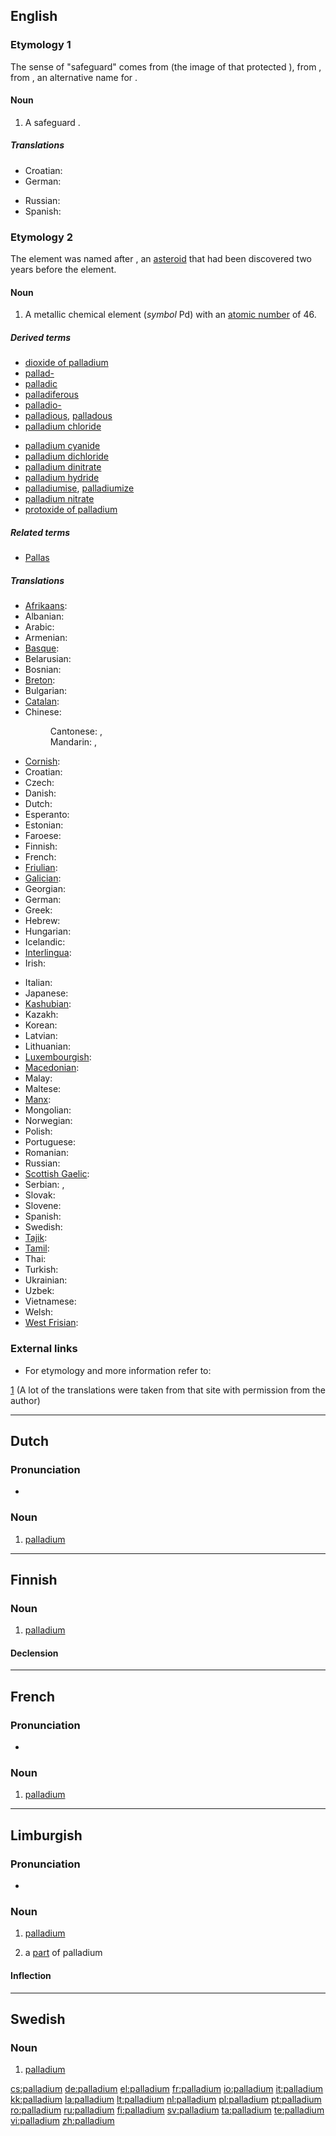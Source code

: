 {{wikipedia}}
{{also|Palladium}}
==English==

===Etymology 1===
The sense of "safeguard" comes from {{etyl|la}} {{term|Palladium|lang=la}} (the image of {{term|Pallas}} that protected {{term|Troy}}), from {{etyl|el}} {{term|sc=Grek|Παλλάδιον|lang=el}}, from {{term|sc=Grek|Πάλλας|lang=el}}, an alternative name for {{term|Athena}}.

====Noun====
{{en-noun|pl=palladia}}

# A safeguard {{i|from a statue of Athena that was believed to safeguard the ancient city of Troy}}.

=====Translations=====
{{trans-top|a safeguard}}
* Croatian: {{t-|hr|paladij|m}}
* German: {{t+|de|Schutz|m}}
{{trans-mid}}
* Russian: {{t|ru|палладиум|m|tr=palládium}}
* Spanish: {{t-|es|paladión|f}}
{{trans-bottom}}

===Etymology 2===
The element was named after {{term|w:Pallas|Pallas}}, an [[asteroid]] that had been discovered two years before the element.
{{elements|Pd|rhodium|Rh|silver|Ag}}

====Noun====
{{en-noun|-}}

# {{element}} A metallic chemical element (''symbol'' Pd) with an [[atomic number]] of 46.

=====Derived terms=====
{{top2}}
* [[dioxide of palladium]]
* [[pallad-]]
* [[palladic]]
* [[palladiferous]]
* [[palladio-]]
* [[palladious]], [[palladous]]
* [[palladium chloride]]
{{mid2}}
* [[palladium cyanide]]
* [[palladium dichloride]]
* [[palladium dinitrate]]
* [[palladium hydride]]
* [[palladiumise]], [[palladiumize]]
* [[palladium nitrate]]
* [[protoxide of palladium]]
{{bottom}}

=====Related terms=====
* [[Pallas]]

=====Translations=====
{{trans-top|element}}
* [[Afrikaans]]: {{t-|af|palladium|xs=Afrikaans}}
* Albanian: {{t|sq|palad|xs=Albanian}}
* Arabic: {{t-|ar|بلاديوم|m|tr=baládyum}}
* Armenian: {{t-|hy|պալադիում|tr=paladium}}
* [[Basque]]: {{t|eu|paladioa|xs=Basque}}
* Belarusian: {{t|be|паладый|m|tr=paládyj|xs=Belarusian}}
* Bosnian: {{t-|bs|paladij}}
* [[Breton]]: {{t|br|palladiom|xs=Breton}}
* Bulgarian: {{t|bg|паладий|m|tr=paládij}}
* [[Catalan]]: {{t|ca|palladi}}
* Chinese:
*: Cantonese: {{tø|yue|鈀|sc=Hani|xs=Cantonese}}, {{tø|yue|钯|tr=bǎ|sc=Hani|xs=Cantonese}}
*: Mandarin: {{t-|cmn|鈀|sc=Hani}}, {{t-|cmn|钯|tr=bǎ|sc=Hani}}
* [[Cornish]]: {{t|kw|paladyum|xs=Cornish}}
* Croatian: {{t-|hr|paladij|m}}
* Czech: {{t+|cs|palladium}}
* Danish: {{t-|da|palladium}}
* Dutch: {{t+|nl|palladium|n}}
* Esperanto: {{t-|eo|paladio|xs=Esperanto}}
* Estonian: {{t-|et|pallaadium}}
* Faroese: {{t-|fo|palladium|xs=Faroese}}
* Finnish: {{t+|fi|palladium}}
* French: {{t+|fr|palladium|m}}
* [[Friulian]]: {{tø|fur|paladi|xs=Friulian}}
* [[Galician]]: {{t+|gl|paladio|xs=Galician}}
* Georgian: {{t|ka|პალადიუმი|tr=paladiumi|sc=Geor|xs=Georgian}}
* German: {{t+|de|Palladium|n}}
* Greek: {{t+|el|παλλάδιο|n|tr=palládio}}
* Hebrew: {{t+|he|פלדיום|tr=paládyum}}
* Hungarian: {{t+|hu|palládium}}
* Icelandic: {{t+|is|palladín}}
* [[Interlingua]]: {{t-|ia|palladium|xs=Interlingua}}
* Irish: {{t|ga|pallaidiam|xs=Irish}}
{{trans-mid}}
* Italian: {{t+|it|palladio|m}}
* Japanese: {{t+|ja|パラジウム|tr=parajiumu}}
* [[Kashubian]]: {{t|csb|pallôd|xs=Kashubian}}
* Kazakh: {{t-|kk|палладий|tr=palladiy|sc=Cyrl|xs=Kazakh}}
* Korean: {{t+|ko|팔라듐|tr=palladyum|sc=Hang}}
* Latvian: {{t|lv|pallādijs|xs=Latvian}}
* Lithuanian: {{t+|lt|paladis|xs=Lithuanian}}
* [[Luxembourgish]]: {{t-|lb|Palladium|xs=Luxembourgish}}
* [[Macedonian]]: {{t|mk|паладиум|m|tr=paládium}}
* Malay: {{t|ms|paladium|xs=Malay}}
* Maltese: {{t-|mt|palladju|xs=Maltese}}
* [[Manx]]: {{t|gv|pallaadjum|xs=Manx}}
* Mongolian: {{t|mn|паллади|tr=palladi|sc=Cyrl|xs=Mongolian}}
* Norwegian: {{t-|no|palladium}}
* Polish: {{t+|pl|pallad|m}}
* Portuguese: {{t+|pt|paládio|m}}
* Romanian: {{t+|ro|paladiu|n}}
* Russian: {{t+|ru|палладий|m|tr=palládij}}
* [[Scottish Gaelic]]: {{t|gd|pallaidiam|xs=Scottish Gaelic}}
* Serbian: {{t|sr|паладиjум|m|sc=Cyrl}}, {{t|sr|paladijum|m}}
* Slovak: {{t|sk|paládium}}
* Slovene: {{t+|sl|paladij}}
* Spanish: {{t+|es|paladio|m}}
* Swedish: {{t+|sv|palladium|n}}
* [[Tajik]]: {{t|tg|palladi'|xs=Tajik}}
* [[Tamil]]: {{ta|வெண்ணிரும்பு|tr=veNNirumbu}}
* Thai: {{t|th|แพลเลเดียม|tr=phaellēdiam}}
* Turkish: {{t+|tr|palladyum}}
* Ukrainian: {{t|uk|паладiй|m|tr=paládij|xs=Ukrainian}}
* Uzbek: {{t-|uz|палладий|tr=palladiy|sc=Cyrl|xs=Uzbek}}
* Vietnamese: {{t|vi|palađi|xs=Vietnamese}}
* Welsh: {{t|cy|paladiwm|xs=Welsh}}
* [[West Frisian]]: {{t-|fy|palladium|xs=West Frisian}}
{{trans-bottom}}

===External links===
* For etymology and more information refer to:
[http://elements.vanderkrogt.net/elem/pd.html]
(A lot of the translations were taken from that site with permission from the author)

----

==Dutch==
{{wikipedia|lang=nl}}

===Pronunciation===
* {{audio|Nl-palladium.ogg|Audio}}

===Noun===
{{infl|nl|noun|g=n}}

# {{chemical element|lang=nl}} [[palladium#English|palladium]]

----

==Finnish==
{{wikipedia|lang=fi}}

===Noun===
{{infl|fi|noun}}

# {{element|lang=fi}} [[#English|palladium]]

====Declension====
{{fi-decl-tuoli|palladium|||a|i|np=1}}

----
==French==
{{wikipedia|lang=fr}}

===Pronunciation===
* {{IPA|lang=fr|/pa.la.djɔm/}}

===Noun===
{{fr-noun-unc|m}}

# {{chemical element|lang=fr}} [[#English|palladium]]

----

==Limburgish==

===Pronunciation===
* {{IPA|[pəˈlaː˨ɖɔ˧m]|lang=li}}

===Noun===
{{infl|li|noun|g=n}}

# {{uncountable|element|lang=li}} [[#English|palladium]]
# a [[part]] of palladium

====Inflection====
{{li-noun-um|palladium}}

----

==Swedish==
{{wikipedia|lang=sv}}

===Noun===
{{infl|sv|noun|g=n}}
{{sv-noun-unc-n|2=palladiumet}}

# {{context|chemical element|lang=sv}} [[#English|palladium]]

[[cs:palladium]]
[[de:palladium]]
[[el:palladium]]
[[fr:palladium]]
[[io:palladium]]
[[it:palladium]]
[[kk:palladium]]
[[la:palladium]]
[[lt:palladium]]
[[nl:palladium]]
[[pl:palladium]]
[[pt:palladium]]
[[ro:palladium]]
[[ru:palladium]]
[[fi:palladium]]
[[sv:palladium]]
[[ta:palladium]]
[[te:palladium]]
[[vi:palladium]]
[[zh:palladium]]